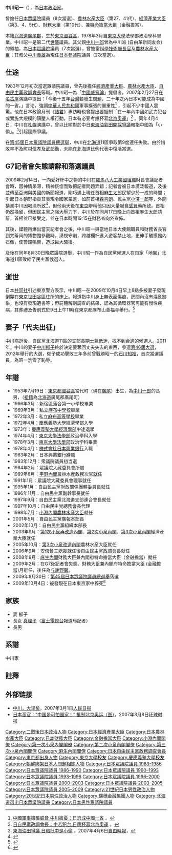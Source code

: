 {{Infobox Officeholder
|name         = 中川昭一
|image        = Shoichi Nakagawa.jpg
|imagesize   = 153px
|office       = {{JPN}}第10任[[財務大臣|財務大臣]]
|term_start   = 2008年9月24日
|term_end     = 2009年2月17日
|primeminister   = [[麻生太郎|麻生太郎]]
|predecessor  = [[伊吹文明|伊吹文明]]
|successor    = [[與謝野馨|與謝野馨]]
|office2       = {{JPN}}第13任[[内閣府特命擔當大臣（金融擔當）|内閣府特命擔當大臣（金融）]]
|term_start2   = 2008年9月24日
|term_end2     = 2009年2月17日
|primeminister2   = [[麻生太郎|麻生太郎]]
|predecessor2  = [[茂木敏充|茂木敏充]]
|successor2    = [[與謝野馨|與謝野馨]]
|office3       = {{JPN}}第27、41任[[農林水產大臣|農林水產大臣]]
|term_start3   = 2005年10月31日
|term_end3     = 2006年9月26日
|primeminister3   = [[小泉純一郎|小泉純一郎]]
|predecessor3  = {{link-ja|岩永峯一|岩永峯一}}
|successor3    = [[松冈利胜|松岡利勝]]
|term_start4   = 1998年7月30日
|term_end4     = 1999年10月5日
|primeminister4   = [[小淵惠三|小淵惠三]]
|predecessor4  = {{link-ja|島村宜伸|島村宜伸}}
|successor4    = [[玉澤德一郎|玉澤德一郎]]
|office5       = {{JPN}}第3、4、5任[[經濟產業大臣|經濟產業大臣]]
|term_start5   = 2003年9月22日
|term_end5     = 2005年10月31日
|primeminister5   = [[小泉純一郎|小泉純一郎]]
|predecessor5  = [[平沼赳夫|平沼赳夫]]
|successor5    = [[二階俊博|二階俊博]]
|office6     = {{JPN}}[[众议院_(日本)|眾議院]]議員
|term_start6  = 1983年12月19日
|term_end6    = 2009年7月21日
|predecessor6  = 新設選區
|successor6    = {{link-ja|石川知裕|石川知裕}}
|constituency6 = {{Plainlist|
* {{link-ja|北海道第5區 (中選舉區)|北海道第5区 (中選挙区)|北海道第5區}}（1983-1996）
* [[北海道第11區|北海道第11區]]（1996-2009）}}
|birth_date   = {{birth date|1953|7|19|df=y}}
|birth_place  = {{JPN}}[[東京都|東京都]][[澀谷区|澀谷区]]
|nationality = {{JPN}}
|native place = {{JPN}}[[北海道|北海道]][[廣尾郡|廣尾郡]][[廣尾町|廣尾町]]
|death_date   = {{death date and age|2009|10|3|1953|7|19|df=y}}
|death_place  = {{JPN}}[[東京都|東京都]][[世田谷区|世田谷区]]
|party        = [[自由民主黨_(日本)|自由民主黨]]
|spouse       = [[中川郁子|中川郁子]]
|parents=[[中川一郎|中川一郎]]（父）
|relatives={{link-ja|中川文藏|中川文蔵}}（祖父）<br />{{link-ja|中川義雄|中川義雄}}（叔父）<br>中川賢一（堂弟）
|children     = 中川真理子（長女）
|alma_mater   = [[東京大學|東京大學]]法學部政治學科
|occupation   = 
|website=[http://nakagawa-shoichi.jp 中川昭一 ライブラリ]
}}
{{japanese|japanese=中川昭一|kana=なかがわ しょういち|romaji=Nakagawa Shōichi}}

'''中川昭一'''（{{bd|1953年|7月19日|2009年|10月4日|catIdx=Nakagawa Shouichi}}），為[[日本|日本]][[政治家|政治家]]。

曾擔任[[日本眾議院|日本眾議院]]議員（8次當選）、[[農林水産大臣|農林水産大臣]]（第27、41代）、[[經濟產業大臣|經濟產業大臣]]（第3、4、5代）、[[財務大臣|財務大臣]]（第10代）、兼[[特命擔當大臣|特命擔當大臣]]（金融擔當）。

本籍[[北海道|北海道]][[廣尾郡|廣尾郡]]，生於[[東京|東京]][[澀谷區|澀谷區]]，1978年3月自[[東京大學|東京大學]]法學部政治學科畢業。中川昭一是第二代[[世襲|世襲]]議員。其父親[[中川一郎|中川一郎]]曾為中川派 (自由革新同友会)的領袖，為[[众议院_(日本)|日本眾議院]]議員（7次當選），曾擔當[[科學技術廳長官|科學技術廳長官]]及[[农林水产大臣|農林水産大臣]]；其叔父[[中川義雄|中川義雄]]為現任[[參議院_(日本)|日本參議院]]議員（2次當選）。

== 仕途 ==
1983年12月初次當選眾議院議員，曾先後擔任[[經濟產業大臣|經濟產業大臣]]、[[農林水產大臣|農林水產大臣]]、[[自由民主黨政務調查會|自由民主黨政調會長]]等職。中川昭一為「[[中國威脅論|中國威脅論]]」提倡者。2007年2月27日在[[名古屋|名古屋]]演講中提出：「今後十五年[[臺灣|台灣]]若發生問題，二十年之內日本可能成為中國的一省。」言论，強調[[中华人民共和国|中華人民共和國]]軍事擴張的嚴重性<ref>[http://www.libertytimes.com.tw/2007/new/feb/28/today-p7.htm 中國軍事擴張威脅 中川擔憂：日恐成中國一省] {{Wayback|url=http://www.libertytimes.com.tw/2007/new/feb/28/today-p7.htm |date=20070929132908 }}。</ref>
，引起不少中國人震驚。他在日本政論月刊《[[諸君|諸君]]》專訪時也曾提出要抵制「在一年內中國如武力犯台或實施大規模的鎮壓人權行動，日本有必要考慮杯葛[[2008年夏季奥林匹克运动会|北京奧運]]」<ref>[http://www.libertytimes.com.tw/2007/new/mar/2/today-p10.htm 日自民黨政調會長：中若犯台 日應杯葛北京奧運] {{Wayback|url=http://www.libertytimes.com.tw/2007/new/mar/2/today-p10.htm |date=20070929133735 }}。</ref>
。同年4月4日，中川在[[札幌|札幌]]演講中，曾以比喻對於中日[[东海油气田问题|東海油氣田開採爭議]]暗指中國為「小偷」。<ref>[http://www.libertytimes.com.tw/2007/new/apr/6/today-int5.htm 東海油田爭議 日暗批中是小偷] {{Wayback|url=http://www.libertytimes.com.tw/2007/new/apr/6/today-int5.htm |date=20070815021444 }}，2007年4月6日[[自由時報|自由時報]]，</ref>引起國際爭議。

在[[第45屆日本眾議院議員總選舉|第45屆日本眾議院議員總選舉]]，中川在[[北海道|北海道]]11區爭取第9度連任失敗。由於惜敗率不及[[町村信孝|町村信孝]]及[[武部勤|武部勤]]，未能在北海道比例代表中復活當選。

== G7記者會失態請辭和落選議員 ==
2009年2月14日，一向愛好杯中之物的中川在[[羅馬|羅馬]][[八大工業國組織|八大工業國組織]]財長會議記者會時，因神情呆滯，精神恍惚而致把記者問題弄錯；記者會被日本廣泛報道，及後並傳至亞洲與美國的新聞報道，剛巧遇上現任首相[[麻生太郎|麻生太郎]]民望少於一成的時間；引起日本朝野指責其表現令國家蒙羞，如前首相[[森喜朗|森喜朗]]、民主黨[[小澤一郎|小澤一郎]]等，外間猜測中川因喝酒所致<ref>{{cite news|url=http://hk.news.yahoo.com/article/090216/4/apx2.html|title=醉醺醺開內閣會議|publisher=明報|date=2009-02-17|language=|deadurl=yes|archiveurl=https://web.archive.org/web/20090221010759/http://hk.news.yahoo.com/article/090216/4/apx2.html|archivedate=2009-02-21|accessdate=2009-02-18}}</ref>，但他兩天後在[[東京|東京]]辯稱他只因大量服食[[感冒|感冒]]藥所致。首相仍然挽留，但因民主黨之強大壓力下，中川於在同月17日晚上向首相麻生太郎請辭，首相並已接受之，並在日本時間19:15在財務省向外宣佈。

其後，媒體再爆出當天記者會之後，中川昭一與當地日本大使館職員和財務省長官到梵蒂岡的博物館參觀時，漠視守則，跨越欄杆進入遊客禁止地，更伸手觸摸館內石像，使警鐘鳴響，造成巨大騷擾。

及後在同年8月30日晚眾議院選舉，中川昭一作為自民黨候選人在自家「地盤」北海道11區敗給了民主黨候選人。

== 逝世 ==
日本[[共同社|共同社]]引述東京警方表示，中川昭一在2009年10月4日早上8點多被妻子發現倒斃在[[東京|東京]][[世田谷區|世田谷區]]住所的床上。報道指中川身上無表面傷痕，房間內沒有混亂跡象，也沒有發現遺書等；但屍體解剖調查的結果，認為其循環器官可能有慢性疾病，其葬禮及告別式於9日上午11時在東京都麻布山善福寺舉行。<ref>{{cite news|language=zh-hant|url=http://china.kyodo.co.jp/modules/fsStory/index.php?sel_lang=schinese&storyid=74420|title=日本「醉酒門」前財務相中川昭一突然死亡|publisher=[[共同社|共同社]]|date=2009-10-04 15:00(UTC+8)|accessdate=2009-10-04|deadurl=yes|archiveurl=https://web.archive.org/web/20100418203619/http://china.kyodo.co.jp/modules/fsStory/index.php?sel_lang=schinese|archivedate=2010-04-18}}</ref>

== 妻子「代夫出征」 ==
中川病逝後，自民黨北海道11區的支部長期士氣低迷，找不到合適的候選人。2011年，中川的妻子[[中川郁子|中川郁子]]終於決定要奪回丈夫失去的東西，參選[[第46屆日本眾議院議員總選舉|第46屆大選]]，2012年舉行的大選，郁子成功擊敗三年多前曾戰勝昭一的[[石川知裕|石川知裕]]，首次當選議員，為昭一洗雪了恥辱。

== 年譜 ==
* 1953年7月19日：[[東京都|東京都]][[澀谷區|澀谷區]]宮代町（現在[[廣尾_(澀谷區)|廣尾]]）出生，為[[中川一郎|中川一郎]]的長男，（[[祖籍|祖籍]]為[[北海道|北海道]]廣尾郡廣尾町）
* 1966年3月：新宿區落合第一小學校畢業
* 1969年3月：私立[[麻布中學校|麻布中學校]]畢業
* 1972年3月：私立[[麻布高等學校|麻布高等學校]]畢業
* 1972年4月：[[慶應義塾大學|慶應義塾大學]][[經濟學部|經濟學部]]入學
* 1973年：[[慶應義塾大學|慶應義塾大學]][[經濟學部|經濟學部]]中途退學
* 1974年4月：[[东京大学|東京大學]][[法学院|法學部]]政治學科入學
* 1978年3月：[[东京大学|東京大學]][[法学院|法學部]]政治学科畢業
* 1978年4月：[[株式會社|株式會社]][[日本興業銀行|日本興業銀行]]入職
* 1983年2月：日本興業銀行辭職
* 1983年12月：衆議院議員初当選
* 1984年2月：眾議院大藏委員會所屬
* 1989年6月：[[宇野內閣|宇野內閣]]農林水産政務次官就任
* 1991年1月：眾議院大藏委員會理事就任
* 1995年1月：自由民主黨財政關係團體委員長就任
* 1996年11月：自由民主黨副幹事長就任
* 1997年9月：自由民主黨北海道支部連合會長就任
* 1997年10月：自由民主党總務會長代理
* 1998年7月：[[小淵內閣|小淵內閣]][[農林水産大臣|農林水産大臣]]就任
* 2001年5月：自由民主黨廣報本部長
* 2002年10月：自由民主黨組織本部長
* 2003年9月：[[第一次小泉內閣_(第二次改造)|第1次小泉再改造內閣]]、[[第2次小泉內閣|第2次小泉內閣]]、[[第3次小泉內閣|第3次小泉內閣]]經濟産業大臣就任
* 2005年10月：[[第三次小泉內閣_(改造)|第3次小泉改造內閣]]農林水産大臣就任
* 2006年9月：[[安倍晋三|安倍晉三]][[自由民主党總裁|總裁]]就任後[[自由民主黨政務調查會|自由民主黨政調會長]]就任
* 2008年9月：[[麻生內閣|麻生內閣]]財務大臣兼內閣府特命擔當大臣（金融擔當）就任
* 2009年2月：在G7後記者會失態、財務大臣兼內閣府特命擔當大臣 (金融擔當)月辭任，後任為[[与謝野馨|与謝野馨]]。
* 2009年8月30日：[[第45屆日本眾議院議員總選舉|第45屆日本眾議院議員總選舉]]落選
* 2009年10月4日：被發現在日本東京家中猝死<ref>{{cite news
 |url         = http://svr.sanyo.oni.co.jp/news_k/news/d/2009100401000109/
 |title       = 中川昭一元財務相が死亡 東京都內の自宅で
 |publisher   = [[山陽新聞|山陽新聞]]
 |date        = 2009-10-04
 |accessdate  = 2009-10-04
 |deadurl     = yes
 |archiveurl  = https://web.archive.org/web/20091005122418/http://svr.sanyo.oni.co.jp/news_k/news/d/2009100401000109/
 |archivedate = 2009-10-05
}}</ref>

== 家族 ==
* 妻 郁子
* 長女 [[中川真理子|真理子]]（[[富士電視台|富士電視台]]報道局記者）
* 長男

== 系譜 ==
; 中川家
{{familytree/start}}
{{familytree|border=1| |bun|~|y|~|sei| | |bun=[[中川文藏|中川文藏]]|sei={{lang|ja|セイ}}}}
{{familytree|border=1| | | | | |!| | | || |||}}
{{familytree|border=1| |,|-|-|-|+|-|-|-|.| | | | | |}}
{{familytree|border=1|yoshi| |masa| |ichi|~|y|~|tei|| |yoshi=[[中川義雄|中川義雄]]|masa=中川正男|ichi=[[中川一郎|中川一郎]]|tei=貞子}}
{{familytree|border=1| |!| | | | | | | | | | |!| | |}}
{{familytree|border=1| |!| | | | | | | | |,|-|^|-|.| || |||}}
{{familytree|border=1|ken| | | | | | | |son1| |syou|~|y|~|yuu| |ken=[[中川賢一|中川賢一]]|son1=男|syou='''中川昭一'''|yuu=[[中川郁子|郁子]]|boxstyle_syou=background-color: #afa;}}
{{familytree|border=1| | | | | | | | | | | | | | | | | | |!| | |}}
{{familytree|border=1| | | | | | | | | | | | | | | | |,|-|^|-|.| || |||}}
{{familytree|border=1| | | | | | | | | | | | | | | |son2| |mari| |son2=男|mari=[[中川真理子|真理子]]}}
{{familytree/end}}

==註釋==
<div class="references-small">
<references />
</div>

==外部链接==
*[http://news.xinhuanet.com/world/2007-03/01/content_5785916.htm 中川，大谬矣]{{Wayback|url=http://news.xinhuanet.com/world/2007-03/01/content_5785916.htm |date=20070328083602 }}，2007年3月1日[[人民日报|人民日报]]
*[http://gb.cri.cn/14558/2007/03/08/401@1487031.htm 日本高官：“中国是可怕国家！” 抵制北京奥运（图）]{{Wayback|url=http://gb.cri.cn/14558/2007/03/08/401@1487031.htm |date=20070602160622 }}，2007年3月8日[[环球时报|环球时报]]

{{start box}}
{{s-before|[[島村宣伸|島村宣伸]]<br/>[[岩永峯一|岩永峯一]]}}
{{s-title|[[農林水產省|農林水產大臣]]|1998年－1999年<br/>2005年－2006年}}
{{s-after|[[玉澤徳一郎|玉澤徳一郎]]<br/>[[松岡利勝|松岡利勝]]}}
{{s-before|[[平沼赳夫|平沼赳夫]]}}
{{s-title|[[经济产业省|经济产业大臣]]|2003年－2005年}}
{{s-after|[[二階俊博|二階俊博]]}}
{{s-before|[[伊吹文明|伊吹文明]]}}
{{s-title|[[財務省|財務大臣]]|2008年─2009年2月17日}}
{{s-after|[[與謝野馨|與謝野馨]]}}
{{s-before|[[茂木敏充|茂木敏充]]}}
{{s-title|[[特命擔當大臣|特命擔當大臣]]（金融擔當）|2008年─2009年2月17日}}
{{s-after|[[與謝野馨|與謝野馨]]}}
{{end box}}

{{財務大臣}}
{{金融擔當大臣}}
{{經濟產業大臣}}
{{農林水產大臣}}
{{小淵內閣}}
{{第一次小泉內閣}}
{{第二次小泉內閣}}
{{第三次小泉內閣}}
{{麻生內閣}}
{{自民政調會長}}
{{朝鮮綁架日本人問題}}

{{Authority control}}
{{DEFAULTSORT:Nakagawa Shouichi}}
[[Category:二戰後日本政治人物|Category:二戰後日本政治人物]]
[[Category:日本經濟產業大臣|Category:日本經濟產業大臣]]
[[Category:日本農林水產大臣|Category:日本農林水產大臣]]
[[Category:日本財務大臣|Category:日本財務大臣]]
[[Category:金融擔當大臣|Category:金融擔當大臣]]
[[Category:小淵內閣閣僚|Category:小淵內閣閣僚]]
[[Category:第一次小泉內閣閣僚|Category:第一次小泉內閣閣僚]]
[[Category:第二次小泉內閣閣僚|Category:第二次小泉內閣閣僚]]
[[Category:第三次小泉內閣閣僚|Category:第三次小泉內閣閣僚]]
[[Category:麻生內閣閣僚|Category:麻生內閣閣僚]]
[[Category:日本自由民主黨政務調查會長|Category:日本自由民主黨政務調查會長]]
[[Category:東京都出身人物|Category:東京都出身人物]]
[[Category:東京大學校友|Category:東京大學校友]]
[[Category:慶應義塾大學校友|Category:慶應義塾大學校友]]
[[Category:朝鮮綁架日本人問題相關人物|Category:朝鮮綁架日本人問題相關人物]]
[[Category:日本眾議院議員_1983–1986|Category:日本眾議院議員 1983–1986]]
[[Category:日本眾議院議員_1986–1990|Category:日本眾議院議員 1986–1990]]
[[Category:日本眾議院議員_1990–1993|Category:日本眾議院議員 1990–1993]]
[[Category:日本眾議院議員_1993–1996|Category:日本眾議院議員 1993–1996]]
[[Category:日本眾議院議員_1996–2000|Category:日本眾議院議員 1996–2000]]
[[Category:日本眾議院議員_2000–2003|Category:日本眾議院議員 2000–2003]]
[[Category:日本眾議院議員_2003–2005|Category:日本眾議院議員 2003–2005]]
[[Category:日本眾議院議員_2005–2009|Category:日本眾議院議員 2005–2009]]
[[Category:21世紀日本男性政治人物|Category:21世紀日本男性政治人物]]
[[Category:20世紀日本男性政治人物|Category:20世紀日本男性政治人物]]
[[Category:瑞穗金融集團人物|Category:瑞穗金融集團人物]]
[[Category:北海道選出日本眾議院議員|Category:北海道選出日本眾議院議員]]
[[Category:日本男性眾議院議員|Category:日本男性眾議院議員]]